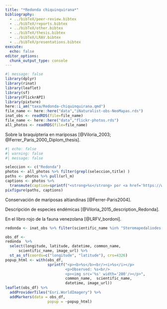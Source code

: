 ```yaml
---
title: "*Redonda chiquinquirana*"
bibliography: 
  - ../bibTeX/peer-review.bibtex
  - ../bibTeX/reports.bibtex
  - ../bibTeX/other.bibtex
  - ../bibTeX/thesis.bibtex
  - ../bibTeX/LRAV.bibtex
  - ../bibTeX/presentations.bibtex
execute: 
  echo: false
editor_options: 
  chunk_output_type: console
---
```


```r
#| message: false
library(dplyr)
library(rinat)
library(leaflet)
library(sf)
library(FlickrAPI)
library(pixture)
here::i_am("taxa/Redonda-chiquinquirana.qmd")
file_name <- here::here("data","iNaturalist-obs-NeoMapas.rds")
inat_obs <- readRDS(file=file_name)
file_name <- here::here("data","flickr-photos.rds")
all_photos <- readRDS(file=file_name)
```


Sobre la braquipteria en mariposas [@Viloria_2003; @Ferrer_Paris_2000_Diplom_thesis].


```r
#| echo: false
#| warning: false
#| message: false

seleccion <- c("Redonda")
photos <- all_photos %>% filter(grepl(seleccion,title) )
paths <- photos %>% pull(url_m)
captions <- photos %>% 
  transmute(caption=sprintf("<strong>%s</strong> por <a href='https://www.flickr.com/photos/%s/%s' target='flickr'>JR Ferrer Paris @ flickr</a>",title,owner,id)) %>% pull()
pixfigure(paths, captions)
```

Conservación de mariposas altiandinas [@Ferrer-Paris2004].

Descripción de especies endémicas [@Viloria_2015_description_Redonda].

En el libro rojo de la fauna venezolana [@LRFV_bordoni].


```r
redonda <- inat_obs %>% filter(scientific_name %in% "Steromapedaliodes chiquinquirana")
```

```r

obs_df <- 
redonda  %>% 
  select(longitude, latitude, datetime, common_name, 
      scientific_name, image_url) %>%
  st_as_sf(coords=c("longitude", "latitude"), crs=4326)
popup_html <- with(obs_df, 
                   sprintf("<p><b>%s</b><br/><i>%s</i></p>
                           <p>Observed: %s<br/>
                           <p><img src='%s' width='200'/></p>", 
                           common_name,  scientific_name,
                           datetime, image_url))
leaflet(obs_df) %>% 
  addProviderTiles("Esri.WorldImagery") %>% 
  addMarkers(data = obs_df,
                   popup = ~popup_html)
```
